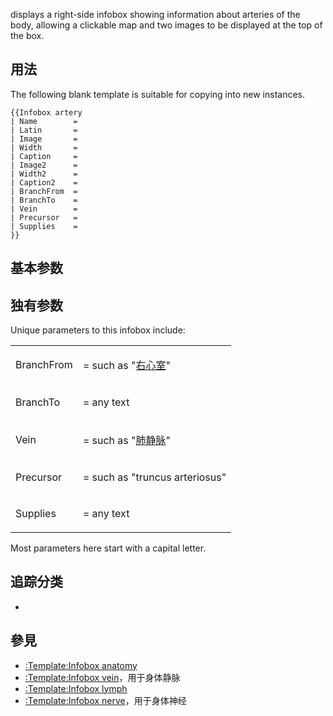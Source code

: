 {{NoteTA|G1=MediaWiki}}{{Documentation subpage}}<!-- 在本行下編輯模板說明 -->
{{lua|Module:Check for unknown parameters}}

{{tld|Infobox artery}} displays a right-side infobox showing information about arteries of the body, allowing a clickable map and two images to be displayed at the top of the box.

==用法==
The following blank template is suitable for copying into new instances.
<pre>
{{Infobox artery
| Name        = 
| Latin       = 
| Image       = 
| Width       = 
| Caption     = 
| Image2      = 
| Width2      = 
| Caption2    = 
| BranchFrom  = 
| BranchTo    = 
| Vein        = 
| Precursor   = 
| Supplies    = 
}}
</pre>

==基本参数==
{{Infobox anatomy/doc/transcludetable}}

==独有参数==
Unique parameters to this infobox include:
{|
|-
| BranchFrom  ||= such as "[[右心室]]"
|-
| BranchTo    ||= any text
|-
| Vein        ||= such as "[[肺静脉]]"
|-
| Precursor   ||= such as "truncus arteriosus"
|-
| Supplies    ||= any text
|}

Most parameters here start with a capital letter.

== 追踪分类 ==
* {{clc|使用過時參數的醫學信息模板}}

== 參見 ==
* [[:Template:Infobox anatomy]] 
* [[:Template:Infobox vein]]，用于身体静脉
* [[:Template:Infobox lymph]] 
* [[:Template:Infobox nerve]]，用于身体神经

<includeonly>{{Sandbox other||<!-- 本行下加入模板的分類 -->
[[Category:解剖學信息框模板|A]]
[[Category:使用维基数据信息的模板]]
}}</includeonly>